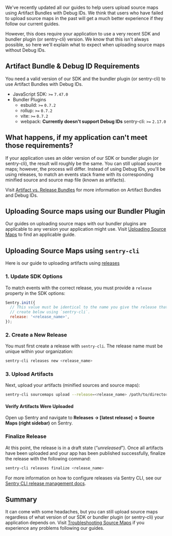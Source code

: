 We've recently updated all our guides to help users upload source maps using Artifact Bundles with Debug IDs. We think that users who have failed to upload source maps in the past will get a much better experience if they follow our current guides.

However, this does require your application to use a very recent SDK and bundler plugin (or sentry-cli) version. We know that this isn't always possible, so here we'll explain what to expect when uploading source maps without Debug IDs.

## Artifact Bundle & Debug ID Requirements

You need a valid version of our SDK and the bundler plugin (or sentry-cli) to use Artifact Bundles with Debug IDs.

- JavaScript SDK: `>=` `7.47.0`
- Bundler Plugins
  - esbuild: `>=` `0.7.2`
  - rollup: `>=` `0.7.2`
  - vite: `>=` `0.7.2`
  - webpack: **Currently doesn't support Debug IDs**
    sentry-cli: `>=` `2.17.0`

## What happens, if my application can't meet those requirements?

If your application uses an older version of our SDK or bundler plugin (or sentry-cli), the result will roughly be the same. You can still upload source maps; however, the process will differ. Instead of using Debug IDs, you'll be using releases, to match an events stack frame with its corresponding minified source and source map file (known as artifacts).

<Note>

Visit [Artifact vs. Release Bundles](/platforms/javascript/sourcemaps/artifact-and-release-bundles/) for more information on Artifact Bundles and Debug IDs.

</Note>

## Uploading Source maps using our Bundler Plugin

Our guides on uploading source maps with our bundler plugins are applicable to any version your application might use. Visit [Uploading Source Maps](/platforms/javascript/guides/react/sourcemaps/uploading/) to find an applicable guide.

## Uploading Source Maps using `sentry-cli`

Here is our guide to uploading artifacts using [releases](/product/releases/)

### 1. Update SDK Options

To match events with the correct release, you must provide a `release` property in the SDK options:

```javascript
Sentry.init({
  // This value must be identical to the name you give the release that you
  // create below using `sentry-cli`.
  release: '<release_name>',
});
```

### 2. Create a New Release

You must first create a release with `sentry-cli`. The release name must be unique within your organization:

```bash
sentry-cli releases new <release_name>
```

### 3. Upload Artifacts

Next, upload your artifacts (minified sources and source maps):

```bash
sentry-cli sourcemaps upload --release=<release_name> /path/to/directory
```

#### Verify Artifacts Were Uploaded

Open up Sentry and navigate to **Releases -> [latest release] -> Source Maps (right sidebar)** on Sentry.

### Finalize Release

At this point, the release is in a draft state (“_unreleased_”). Once all artifacts have been uploaded and your app has been published successfully, finalize the release with the following command:

```bash
sentry-cli releases finalize <release_name>
```

For more information on how to configure releases via Sentry CLI, see our [Sentry CLI release management docs](/product/cli/releases/).

## Summary

It can come with some headaches, but you can still upload source maps regardless of what version of our SDK or bundler plugin (or sentry-cli) your application depends on. Visit [Troubleshooting Source Maps](/platforms/javascript/sourcemaps/troubleshooting_js/) if you experience any problems following our guides.
